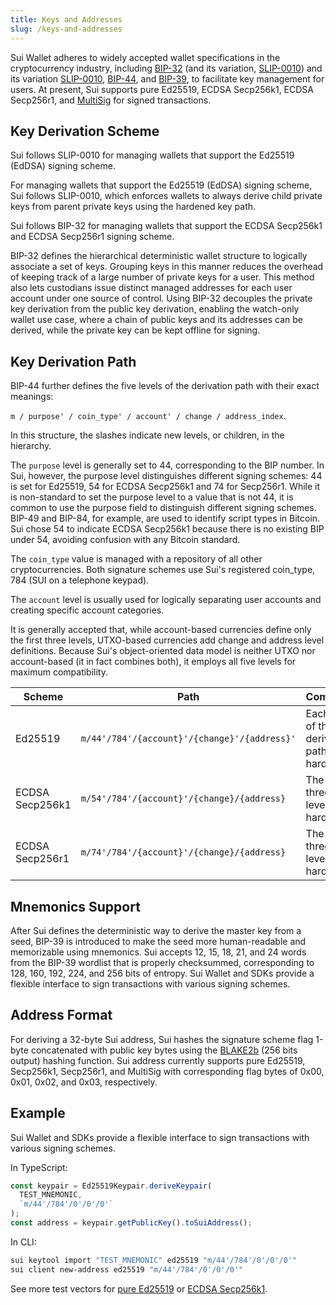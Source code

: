 ```yaml
---
title: Keys and Addresses
slug: /keys-and-addresses
---
```


Sui Wallet adheres to widely accepted wallet specifications in the cryptocurrency industry, including [BIP-32](https://github.com/bitcoin/bips/blob/master/bip-0032.mediawiki) (and its variation, [SLIP-0010](https://github.com/satoshilabs/slips/blob/master/slip-0010.mdx)) and its variation [SLIP-0010](https://github.com/satoshilabs/slips/blob/master/slip-0010.mdx), [BIP-44](https://github.com/bitcoin/bips/blob/master/bip-0044.mediawiki), and [BIP-39](https://github.com/bitcoin/bips/blob/master/bip-0039.mediawiki), to facilitate key management for users. At present, Sui supports pure Ed25519, ECDSA Secp256k1, ECDSA Secp256r1, and [MultiSig](multisig.mdx) for signed transactions.

## Key Derivation Scheme

Sui follows SLIP-0010 for managing wallets that support the Ed25519 (EdDSA) signing scheme.

For managing wallets that support the Ed25519 (EdDSA) signing scheme, Sui follows SLIP-0010, which enforces wallets to always derive child private keys from parent private keys using the hardened key path.

Sui follows BIP-32 for managing wallets that support the ECDSA Secp256k1 and ECDSA Secp256r1 signing scheme.

BIP-32 defines the hierarchical deterministic wallet structure to logically associate a set of keys. Grouping keys in this manner reduces the overhead of keeping track of a large number of private keys for a user. This method also lets custodians issue distinct managed addresses for each user account under one source of control. Using BIP-32 decouples the private key derivation from the public key derivation, enabling the watch-only wallet use case, where a chain of public keys and its addresses can be derived, while the private key can be kept offline for signing.

## Key Derivation Path

BIP-44 further defines the five levels of the derivation path with their exact meanings:

`m / purpose' / coin_type' / account' / change / address_index`.

In this structure, the slashes indicate new levels, or children, in the hierarchy.

The `purpose` level is generally set to 44, corresponding to the BIP number. In Sui, however, the purpose level distinguishes different signing schemes: 44 is set for Ed25519, 54 for ECDSA Secp256k1 and 74 for Secp256r1. While it is non-standard to set the purpose level to a value that is not 44, it is common to use the purpose field to distinguish different signing schemes. BIP-49 and BIP-84, for example, are used to identify script types in Bitcoin. Sui chose 54 to indicate ECDSA Secp256k1 because there is no existing BIP under 54, avoiding confusion with any Bitcoin standard.

The `coin_type` value is managed with a repository of all other cryptocurrencies. Both signature schemes use Sui's registered coin_type, 784 (SUI on a telephone keypad).

The `account` level is usually used for logically separating user accounts and creating specific account categories.

It is generally accepted that, while account-based currencies define only the first three levels, UTXO-based currencies add change and address level definitions. Because Sui's object-oriented data model is neither UTXO nor account-based (it in fact combines both), it employs all five levels for maximum compatibility.

| Scheme          | Path                                         | Comments                                       |
| --------------- | -------------------------------------------- | ---------------------------------------------- |
| Ed25519         | `m/44'/784'/{account}'/{change}'/{address}'` | Each level of the derivation path is hardened. |
| ECDSA Secp256k1 | `m/54'/784'/{account}'/{change}/{address}`   | The first three levels are hardened.           |
| ECDSA Secp256r1 | `m/74'/784'/{account}'/{change}/{address}`   | The first three levels are hardened.           |

## Mnemonics Support

After Sui defines the deterministic way to derive the master key from a seed, BIP-39 is introduced to make the seed more human-readable and memorizable using mnemonics. Sui accepts 12, 15, 18, 21, and 24 words from the BIP-39 wordlist that is properly checksummed, corresponding to 128, 160, 192, 224, and 256 bits of entropy. Sui Wallet and SDKs provide a flexible interface to sign transactions with various signing schemes.

## Address Format

For deriving a 32-byte Sui address, Sui hashes the signature scheme flag 1-byte concatenated with public key bytes using the [BLAKE2b](https://www.blake2.net/) (256 bits output) hashing function. Sui address currently supports pure Ed25519, Secp256k1, Secp256r1, and MultiSig with corresponding flag bytes of 0x00, 0x01, 0x02, and 0x03, respectively.

## Example

Sui Wallet and SDKs provide a flexible interface to sign transactions with various signing schemes.

In TypeScript:

```typescript
const keypair = Ed25519Keypair.deriveKeypair(
  TEST_MNEMONIC,
  `m/44'/784'/0'/0'/0'`
);
const address = keypair.getPublicKey().toSuiAddress();
```

In CLI:

```bash
sui keytool import "TEST_MNEMONIC" ed25519 "m/44'/784'/0'/0'/0'"
sui client new-address ed25519 "m/44'/784'/0'/0'/0'"
```

See more test vectors for [pure Ed25519](https://github.com/MystenLabs/sui/blob/f3b5fdd73da64a0df65fb4323471512b0f57ec4d/sdk/typescript/test/unit/cryptography/ed25519-keypair.test.ts) or [ECDSA Secp256k1](https://github.com/MystenLabs/sui/blob/199f06d25ce85f0270a1a5a0396156bb2b83122c/sdk/typescript/test/unit/cryptography/secp256k1-keypair.test.ts).
